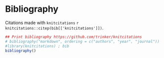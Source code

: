 <!-- *** Bibliography END ***
NB: Do not add yaml code here, put it at the start of the top level Rmd 
-->

# Bibliography

Citations made with `knitcitations` `r knitcitations::citep(bib[['knitcitations']])`.


```r
## Print bibliography https://github.com/trinker/knitcitations
# bibliography("markdown", ordering = c("authors", "year", "journal"))
#library(knitcitations) ; bib
bibliography()
```


